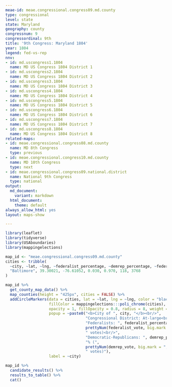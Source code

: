 ```yaml
---
meae-id: meae.congressional.congress09.md.county
type: congressional
level: state
state: Maryland
geography: county
congressnum: 9
congressordinal: 9th
title: '9th Congress: Maryland 1804'
year: 1804
legend: fed-vs-rep
nnv:
- id: md.uscongress1.1804
  name: MD US Congress 1804 District 1
- id: md.uscongress2.1804
  name: MD US Congress 1804 District 2
- id: md.uscongress3.1804
  name: MD US Congress 1804 District 3
- id: md.uscongress4.1804
  name: MD US Congress 1804 District 4
- id: md.uscongress5.1804
  name: MD US Congress 1804 District 5
- id: md.uscongress6.1804
  name: MD US Congress 1804 District 6
- id: md.uscongress7.1804
  name: MD US Congress 1804 District 7
- id: md.uscongress8.1804
  name: MD US Congress 1804 District 8
related-maps:
- id: meae.congressional.congress08.md.county
  name: MD 8th Congress
  type: previous
- id: meae.congressional.congress10.md.county
  name: MD 10th Congress
  type: next
- id: meae.congressional.congress09.national.district
  name: National 9th Congress
  type: national
output:
  md_document:
    variant: markdown
  html_document:
    theme: default
always_allow_html: yes
layout: maps-show

---
```


```r
library(leaflet)
library(tidyverse)
library(USAboundaries)
library(mappingelections)

map_id <- "meae.congressional.congress09.md.county"
cities <- tribble(
  ~city, ~lat, ~lng, ~federalist_percentage, ~demrep_percentage, ~federalist_vote, ~demrep_vote,
  "Baltimore", 39.30021, -76.61052, 0.030, 0.970, 118, 3768 
)
```

<div class="map">

```r
map_id %>%
  get_county_map_data() %>%
  map_counties(height = "425px", cities = FALSE) %>% 
  addCircleMarkers(data = cities, lat = ~lat, lng = ~lng, color = "black",
                   fillColor = mappingelections:::poli_chrome(cities),
                   opacity = 1, fillOpacity = 0.8, radius = 8, weight = 3,
                   popup = ~paste0("<b>City of ", city, "</b><br/>",
                                   "Congressional District: At-large<br/>",
                                   "Federalists: ", federalist_percentage * 100, "% (", 
                                   prettyNum(federalist_vote, big.mark = ","), 
                                   " votes)<br/>",
                                   "Democratic-Republicans: ", demrep_percentage * 100,
                                   "% (", 
                                   prettyNum(demrep_vote, big.mark = ","),
                                   " votes)"),
                   label = ~city) 
```

</div>

<div class="results-table">

```r
map_id %>%
  candidate_results() %>%
  results_to_table() %>%
  cat()
```

</div>
